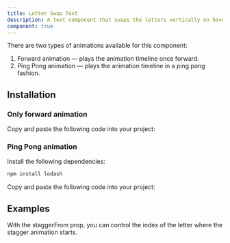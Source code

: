 ```yaml
---
title: Letter Swap Text
description: A text component that swaps the letters vertically on hover.
component: true
---
```


<ComponentPreview name="letter-swap-demo" />

There are two types of animations available for this component:

1. Forward animation — plays the animation timeline once forward.
2. Ping Pong animation — plays the animation timeline in a ping pong fashion. 

## Installation

### Only forward animation

<Steps>

<Step>Copy and paste the following code into your project:</Step>

<ComponentSource name="letter-swap-forward-anim" />

</Steps>

### Ping Pong animation

<Steps>

<Step>Install the following dependencies:</Step>

```bash
npm install lodash
```

<Step>Copy and paste the following code into your project:</Step>

<ComponentSource name="letter-swap-pingpong-anim" />

</Steps>

## Examples

With the staggerFrom prop, you can control the index of the letter where the stagger animation starts.

<ComponentPreview name="letter-swap-pingpong-anim" staggerFrom="center" />





